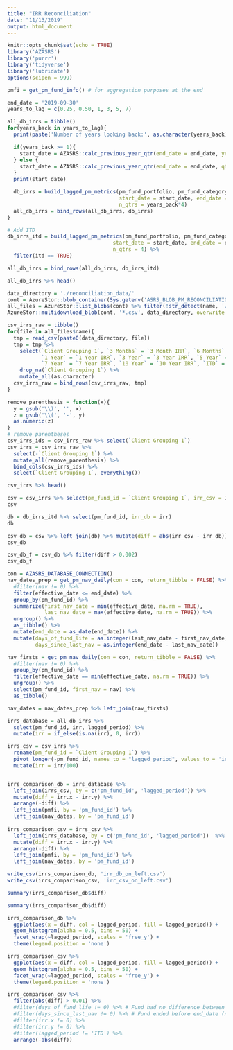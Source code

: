 ```yaml
---
title: "IRR Reconciliation"
date: "11/13/2019"
output: html_document
---
```


```r
knitr::opts_chunk$set(echo = TRUE)
library('AZASRS')
library('purrr')
library('tidyverse')
library('lubridate')
options(scipen = 999)
```


```r
pmfi = get_pm_fund_info() # for aggregation purposes at the end

end_date = '2019-09-30'
years_to_lag = c(0.25, 0.50, 1, 3, 5, 7)

all_db_irrs = tibble()
for(years_back in years_to_lag){
  print(paste('Number of years looking back:', as.character(years_back)))

  if(years_back >= 1){
    start_date = AZASRS::calc_previous_year_qtr(end_date = end_date, years = years_back)
  } else {
    start_date = AZASRS::calc_previous_year_qtr(end_date = end_date, qtrs = 4*years_back)
  }
  print(start_date)

  db_irrs = build_lagged_pm_metrics(pm_fund_portfolio, pm_fund_category, pm_fund_id,
                                    start_date = start_date, end_date = end_date, itd=FALSE,
                                    n_qtrs = years_back*4)
  all_db_irrs = bind_rows(all_db_irrs, db_irrs)
}

# Add ITD
db_irrs_itd = build_lagged_pm_metrics(pm_fund_portfolio, pm_fund_category, pm_fund_id,
                                  start_date = start_date, end_date = end_date, itd=TRUE,
                                  n_qtrs = 4) %>%
  filter(itd == TRUE)

all_db_irrs = bind_rows(all_db_irrs, db_irrs_itd)

all_db_irrs %>% head()
```


```r
data_directory = './reconciliation_data/'
cont = AzureStor::blob_container(Sys.getenv('ASRS_BLOB_PM_RECONCILIATION'), key = Sys.getenv('ASRS_BLOB_KEY'))
all_files = AzureStor::list_blobs(cont) %>% filter(!str_detect(name, '/'))
AzureStor::multidownload_blob(cont, '*.csv', data_directory, overwrite = TRUE)

csv_irrs_raw = tibble()
for(file in all_files$name){
  tmp = read_csv(paste0(data_directory, file)) 
  tmp = tmp %>%
    select(`Client Grouping 1`, `3 Months` = `3 Month IRR`, `6 Months` = `6 Month IRR`,
           `1 Year` = `1 Year IRR`, `3 Year` = `3 Year IRR`, `5 Year` = `5 Year IRR`, 
           `7 Year` = `7 Year IRR`, `10 Year` = `10 Year IRR`, `ITD` = `ITD IRR`) %>%
    drop_na(`Client Grouping 1`) %>%
    mutate_all(as.character)
  csv_irrs_raw = bind_rows(csv_irrs_raw, tmp)
}

remove_parenthesis = function(x){
  y = gsub('\\)', '', x)
  z = gsub('\\(', '-', y)
  as.numeric(z)
}
# remove parentheses
csv_irrs_ids = csv_irrs_raw %>% select(`Client Grouping 1`)
csv_irrs = csv_irrs_raw %>% 
  select(-`Client Grouping 1`) %>% 
  mutate_all(remove_parenthesis) %>% 
  bind_cols(csv_irrs_ids) %>%
  select(`Client Grouping 1`, everything())

csv_irrs %>% head()
```

```r
csv = csv_irrs %>% select(pm_fund_id = `Client Grouping 1`, irr_csv = ITD) %>% mutate(irr_csv = irr_csv/100)
csv
```


```r
db = db_irrs_itd %>% select(pm_fund_id, irr_db = irr)
db
```


```r
csv_db = csv %>% left_join(db) %>% mutate(diff = abs(irr_csv - irr_db))
csv_db
```

```r
csv_db_f = csv_db %>% filter(diff > 0.002)
csv_db_f
```


```r
con = AZASRS_DATABASE_CONNECTION()
nav_dates_prep = get_pm_nav_daily(con = con, return_tibble = FALSE) %>%
  #filter(nav != 0) %>%
  filter(effective_date <= end_date) %>%
  group_by(pm_fund_id) %>%
  summarize(first_nav_date = min(effective_date, na.rm = TRUE),
            last_nav_date = max(effective_date, na.rm = TRUE)) %>%
  ungroup() %>%
  as_tibble() %>%
  mutate(end_date = as_date(end_date)) %>%
  mutate(days_of_fund_life = as.integer(last_nav_date - first_nav_date),
         days_since_last_nav = as.integer(end_date - last_nav_date))

nav_firsts = get_pm_nav_daily(con = con, return_tibble = FALSE) %>%
  #filter(nav != 0) %>%
  group_by(pm_fund_id) %>%
  filter(effective_date == min(effective_date, na.rm = TRUE)) %>%
  ungroup() %>%
  select(pm_fund_id, first_nav = nav) %>%
  as_tibble()

nav_dates = nav_dates_prep %>% left_join(nav_firsts)

```



```r
irrs_database = all_db_irrs %>% 
  select(pm_fund_id, irr, lagged_period) %>% 
  mutate(irr = if_else(is.na(irr), 0, irr))

irrs_csv = csv_irrs %>% 
  rename(pm_fund_id = `Client Grouping 1`) %>%
  pivot_longer(-pm_fund_id, names_to = "lagged_period", values_to = 'irr') %>%
  mutate(irr = irr/100)


irrs_comparison_db = irrs_database %>%
  left_join(irrs_csv, by = c('pm_fund_id', 'lagged_period')) %>%
  mutate(diff = irr.x - irr.y) %>%
  arrange(-diff) %>%
  left_join(pmfi, by = 'pm_fund_id') %>%
  left_join(nav_dates, by = 'pm_fund_id')
  
irrs_comparison_csv = irrs_csv %>%
  left_join(irrs_database, by = c('pm_fund_id', 'lagged_period'))  %>%
  mutate(diff = irr.x - irr.y) %>%
  arrange(-diff) %>%
  left_join(pmfi, by = 'pm_fund_id') %>%
  left_join(nav_dates, by = 'pm_fund_id')

write_csv(irrs_comparison_db, 'irr_db_on_left.csv')
write_csv(irrs_comparison_csv, 'irr_csv_on_left.csv')
```


```r
summary(irrs_comparison_db$diff)
```


```r
summary(irrs_comparison_db$diff)
```


```r
irrs_comparison_db %>%
  ggplot(aes(x = diff, col = lagged_period, fill = lagged_period)) + 
  geom_histogram(alpha = 0.5, bins = 50) + 
  facet_wrap(~lagged_period, scales = 'free_y') + 
  theme(legend.position = 'none')
```



```r
irrs_comparison_csv %>%
  ggplot(aes(x = diff, col = lagged_period, fill = lagged_period)) + 
  geom_histogram(alpha = 0.5, bins = 50) + 
  facet_wrap(~lagged_period, scales = 'free_y') + 
  theme(legend.position = 'none')
```


```r
irrs_comparison_csv %>%
  filter(abs(diff) > 0.01) %>%
  #filter(days_of_fund_life != 0) %>% # Fund had no difference between start and end date
  #filter(days_since_last_nav != 0) %>% # Fund ended before end_date (non-zero nav date)
  #filter(irr.x != 0) %>%
  #filter(irr.y != 0) %>%
  #filter(lagged_period != 'ITD') %>%
  arrange(-abs(diff))
```


